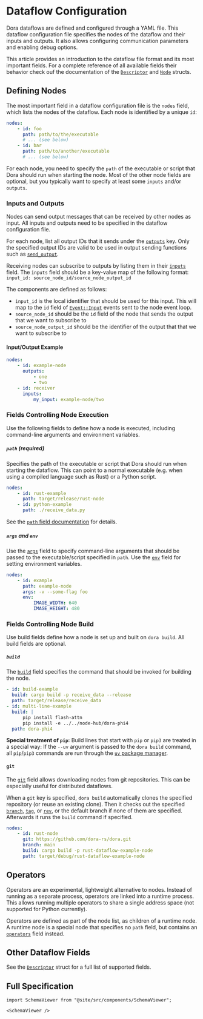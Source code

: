 # Dataflow Configuration

Dora dataflows are defined and configured through a YAML file.
This dataflow configuration file specifies the nodes of the dataflow and their inputs and outputs.
It also allows configuring communication parameters and enabling debug options.

This article provides an introduction to the dataflow file format and its most important fields.
For a complete reference of all available fields their behavior check ouf the documentation of the
[`Descriptor`](https://docs.rs/dora-core/0.3.12/dora_core/descriptor/struct.Descriptor.html) and
[`Node`](https://docs.rs/dora-core/0.3.12/dora_core/descriptor/struct.Node.html) structs.

## Defining Nodes

The most important field in a dataflow configuration file is the `nodes` field, which lists the
nodes of the dataflow.
Each node is identified by a unique `id`:

```yaml
nodes:
    - id: foo
      path: path/to/the/executable
      # ... (see below)
    - id: bar
      path: path/to/another/executable
      # ... (see below)
```

For each node, you need to specify the `path` of the executable or script that Dora should run when starting the node.
Most of the other node fields are optional, but you typically want to specify at least some `inputs` and/or `outputs`.

### Inputs and Outputs

Nodes can send output messages that can be received by other nodes as input.
All inputs and outputs need to be specified in the dataflow configuration file.

For each node, list all output IDs that it sends under the
[`outputs`](https://docs.rs/dora-core/latest/dora_core/descriptor/struct.Node.html#structfield.outputs)
key.
Only the specified output IDs are valid to be used in output sending functions such as
[`send_output`](https://docs.rs/dora-node-api/latest/dora_node_api/struct.DoraNode.html#method.send_output).

Receiving nodes can subscribe to outputs by listing them in their
[`inputs`](https://docs.rs/dora-core/latest/dora_core/descriptor/struct.Node.html#structfield.inputs)
field.
The `inputs` field should be a key-value map of the following format:
`input_id: source_node_id/source_node_output_id`

The components are defined as follows:

-   `input_id` is the local identifier that should be used for this input.
    This will map to the `id` field of
    [`Event::Input`](https://docs.rs/dora-node-api/latest/dora_node_api/enum.Event.html#variant.Input)
    events sent to the node event loop.
-   `source_node_id` should be the `id` field of the node that sends the output that we want
    to subscribe to
-   `source_node_output_id` should be the identifier of the output that that we want
    to subscribe to

#### Input/Output Example

```yaml
nodes:
    - id: example-node
      outputs:
          - one
          - two
    - id: receiver
      inputs:
          my_input: example-node/two
```

### Fields Controlling Node Execution

Use the following fields to define how a node is executed, including command-line arguments and environment
variables.

##### `path` (required)

Specifies the path of the executable or script that Dora should run when starting the dataflow.
This can point to a normal executable (e.g. when using a compiled language such as Rust) or a Python script.

```yaml
nodes:
    - id: rust-example
      path: target/release/rust-node
    - id: python-example
      path: ./receive_data.py
```

See the
[`path` field documentation](https://docs.rs/dora-core/latest/dora_core/descriptor/struct.Node.html#structfield.path)
for details.

##### `args` and `env`

Use the
[`args`](https://docs.rs/dora-core/latest/dora_core/descriptor/struct.Node.html#structfield.args)
field to specify command-line arguments that should be passed to the executable/script specified in
`path`.
Use the
[`env`](https://docs.rs/dora-core/latest/dora_core/descriptor/struct.Node.html#structfield.env)
field for setting environment variables.

```yaml
nodes:
    - id: example
      path: example-node
      args: -v --some-flag foo
      env:
          IMAGE_WIDTH: 640
          IMAGE_HEIGHT: 480
```

### Fields Controlling Node Build

Use build fields define how a node is set up and built on `dora build`.
All build fields are optional.

##### `build`

The
[`build`](https://docs.rs/dora-core/latest/dora_core/descriptor/struct.Node.html#structfield.build)
field specifies the command that should be invoked for building the node.

```yaml
- id: build-example
  build: cargo build -p receive_data --release
  path: target/release/receive_data
- id: multi-line-example
  build: |
      pip install flash-attn
      pip install -e ../../node-hub/dora-phi4
  path: dora-phi4
```

**Special treatment of `pip`:** Build lines that start with `pip` or `pip3` are treated in a
special way:
If the `--uv` argument is passed to the `dora build` command, all `pip`/`pip3` commands are run
through the [`uv` package manager](https://docs.astral.sh/uv/).

#### `git`

The [`git`](https://docs.rs/dora-core/latest/dora_core/descriptor/struct.Node.html#structfield.git)
field allows downloading nodes from git repositories.
This can be especially useful for distributed dataflows.

When a `git` key is specified, `dora build` automatically clones the specified repository (or reuse
an existing clone).
Then it checks out the specified [`branch`](#branch), [`tag`](#tag), or [`rev`](#rev), or the
default branch if none of them are specified.
Afterwards it runs the `build` command if specified.

```yaml
nodes:
    - id: rust-node
      git: https://github.com/dora-rs/dora.git
      branch: main
      build: cargo build -p rust-dataflow-example-node
      path: target/debug/rust-dataflow-example-node
```

## Operators

Operators are an experimental, lightweight alternative to nodes.
Instead of running as a separate process, operators are linked into a runtime process.
This allows running multiple operators to share a single address space (not supported for Python currently).

Operators are defined as part of the node list, as children of a runtime node.
A runtime node is a special node that specifies no `path` field, but contains an
[`operators`](https://docs.rs/dora-core/latest/dora_core/descriptor/struct.Node.html#structfield.operators)
field instead.

## Other Dataflow Fields

See the [`Descriptor`](https://docs.rs/dora-core/latest/dora_core/descriptor/struct.Descriptor.html)
struct for a full list of supported fields.

## Full Specification

```mdx-code-block
import SchemaViewer from "@site/src/components/SchemaViewer";

<SchemaViewer />
```
